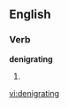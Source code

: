 
==English==

===Verb===
'''denigrating'''

# {{present participle of|[[denigrate]]}}

[[vi:denigrating]]